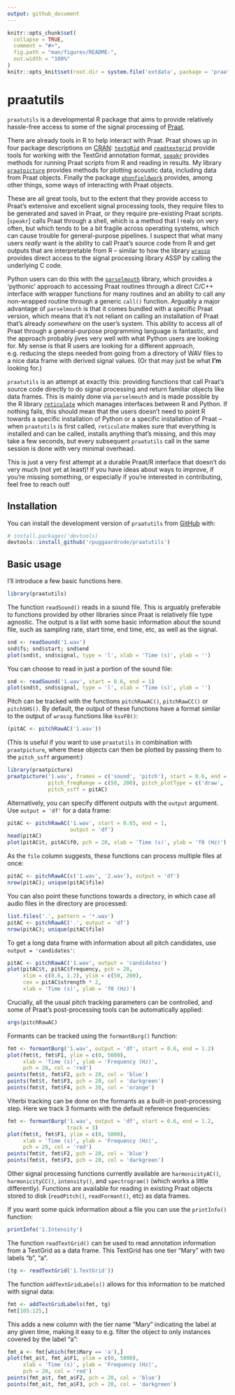 ```yaml
---
output: github_document
---
```


<!-- README.md is generated from README.Rmd. Please edit that file -->

```r
knitr::opts_chunk$set(
  collapse = TRUE,
  comment = "#>",
  fig.path = "man/figures/README-",
  out.width = "100%"
)
knitr::opts_knit$set(root.dir = system.file('extdata', package = 'praatutils'))
```

# praatutils

`praatutils` is a developmental R package that aims to provide relatively hassle-free access to some of the signal processing of [Praat](https://fon.hum.uva.nl/praat).

There are already tools in R to help interact with Praat. Praat shows up in four package descriptions on [CRAN](https://cran.r-project.org/web/packages/available_packages_by_name.html): [`textgRid`](https://cran.r-project.org/web/packages/textgRid/index.html) and [`readtextgrid`](https://cran.r-project.org/web/packages/readtextgrid/index.html) provide tools for working with the TextGrid annotation format, [`speakr`](https://cran.r-project.org/web/packages/speakr/index.html) provides methods for running Praat scripts from R and reading in results. My library [`praatpicture`](https://cran.r-project.org/web/packages/praatpicture/index.html) provides methods for plotting acoustic data, including data from Praat objects. Finally the package [`phonfieldwork`](https://cran.r-project.org/web/packages/phonfieldwork/index.html) provides, among other things, some ways of interacting with Praat objects.

These are all great tools, but to the extent that they provide access to Praat's extensive and excellent signal processing tools, they require files to be generated and saved in Praat, or they require pre-existing Praat scripts. [`speakr`] calls Praat through a shell, which is a method that I realy on very often, but which tends to be a bit fragile across operating systems, which can cause trouble for general-purpose pipelines. I suspect that what many users *really* want is the ability to call Praat's source code from R and get outputs that are interpretable from R -- similar to how the library [`wrassp`](https://cran.r-project.org/web/packages/wrassp/index.html) provides direct access to the signal processing library ASSP by calling the underlying C code.

Python users can do this with the [`parselmouth`](https://parselmouth.readthedocs.io/en/stable/) library, which provides a 'pythonic' approach to accessing Praat routines through a direct C/C++ interface with wrapper functions for many routines and an ability to call any non-wrapped routine through a generic `call()` function. Arguably a major advantage of `parselmouth` is that it comes bundled with a specific Praat version, which means that it's not reliant on calling an installation of Praat that's already *somewhere* on the user's system. This ability to access all of Praat through a general-purpose programming language is fantastic, and the approach probably jives very well with what Python users are looking for. My sense is that R users are looking for a different approach, e.g. reducing the steps needed from going from a directory of WAV files to a nice data frame with derived signal values. (Or that may just be what **I'm** looking for.)

`praatutils` is an attempt at exactly this: providing functions that call Praat's source code directly to do signal processing and return familiar objects like data frames. This is mainly done via `parselmouth` and is made possible by the R library [`reticulate`](https://www.r-bloggers.com/2022/04/getting-started-with-python-using-r-and-reticulate/) which manages interfaces between R and Python. If nothing fails, this should mean that the users doesn't need to point R towards a specific installation of Python or a specific installation of Praat -- when `praatutils` is first called, `reticulate` makes sure that everything is installed and can be called, installs anything that's missing, and this may take a few seconds, but every subsequent `praatutils` call in the same session is done with very minimal overhead. 

This is just a very first attempt at a durable Praat/R interface that doesn't do very much (not yet at least)! If you have ideas about ways to improve, if you're missing something, or especially if you're interested in contributing, feel free to reach out! 

## Installation

You can install the development version of `praatutils` from [GitHub](https://github.com/) with:

``` r
# install.packages('devtools)
devtools::install_github('rpuggaardrode/praatutils')
```

## Basic usage

I'll introduce a few basic functions here.

```r
library(praatutils)
```

The function `readSound()` reads in a sound file. This is arguably preferable to functions provided by other libraries since Praat is relatively file type agnostic. The output is a list with some basic information about the sound file, such as sampling rate, start time, end time, etc, as well as the signal.

```r
snd <- readSound('1.wav')
snd$fs; snd$start; snd$end
plot(snd$t, snd$signal, type = 'l', xlab = 'Time (s)', ylab = '')
```

You can choose to read in just a portion of the sound file:

```r
snd <- readSound('1.wav', start = 0.6, end = 1)
plot(snd$t, snd$signal, type = 'l', xlab = 'Time (s)', ylab = '')
```

Pitch can be tracked with the functions `pitchRawAC()`, `pitchRawCC()` or `pitchSHS()`. By default, the output of these functions have a format similar to the output of `wrassp` functions like `ksvF0()`:

```r
(pitAC <- pitchRawAC('1.wav'))
```

(This is useful if you want to use `praatutils` in combination with `praatpicture`, where these objects can then be plotted by passing them to the `pitch_ssff` argument:)

```r
library(praatpicture)
praatpicture('1.wav', frames = c('sound', 'pitch'), start = 0.6, end = 1,
             pitch_freqRange = c(50, 200), pitch_plotType = c('draw', 'speckle'),
             pitch_ssff = pitAC)
```

Alternatively, you can specify different outputs with the `output` argument. Use `output = 'df'` for a data frame:

```r
pitAC <- pitchRawAC('1.wav', start = 0.65, end = 1,
                    output = 'df')
head(pitAC)
plot(pitAC$t, pitAC$f0, pch = 20, xlab = 'Time (s)', ylab = 'f0 (Hz)')
```

As the `file` column suggests, these functions can process multiple files at once:

```r
pitAC <- pitchRawAC(c('1.wav', '2.wav'), output = 'df')
nrow(pitAC); unique(pitAC$file)
```

You can also point these functions towards a directory, in which case all audio files in the directory are processed:

```r
list.files('.', pattern = '*.wav')
pitAC <- pitchRawAC('.', output = 'df')
nrow(pitAC); unique(pitAC$file)
```

To get a long data frame with information about all pitch candidates, use `output = 'candidates'`:

```r
pitAC <- pitchRawAC('1.wav', output = 'candidates')
plot(pitAC$t, pitAC$frequency, pch = 20, 
     xlim = c(0.6, 1.2), ylim = c(50, 200), 
     cex = pitAC$strength * 2,
     xlab = 'Time (s)', ylab = 'f0 (Hz)')
```

Crucially, all the usual pitch tracking parameters can be controlled, and some of Praat's post-processing tools can be automatically applied:

```r
args(pitchRawAC)
```

Formants can be tracked using the `formantBurg()` function:

```r
fmt <- formantBurg('1.wav', output = 'df', start = 0.6, end = 1.2)
plot(fmt$t, fmt$F1, ylim = c(0, 5000),
     xlab = 'Time (s)', ylab = 'Frequency (Hz)',
     pch = 20, col = 'red')
points(fmt$t, fmt$F2, pch = 20, col = 'blue')
points(fmt$t, fmt$F3, pch = 20, col = 'darkgreen')
points(fmt$t, fmt$F4, pch = 20, col = 'orange')
```

Viterbi tracking can be done on the formants as a built-in post-processing step. Here we track 3 formants with the default reference frequencies:

```r
fmt <- formantBurg('1.wav', output = 'df', start = 0.6, end = 1.2, 
                   track = 3)
plot(fmt$t, fmt$F1, ylim = c(0, 5000),
     xlab = 'Time (s)', ylab = 'Frequency (Hz)',
     pch = 20, col = 'red')
points(fmt$t, fmt$F2, pch = 20, col = 'blue')
points(fmt$t, fmt$F3, pch = 20, col = 'darkgreen')
```

Other signal processing functions currently available are `harmonicityAC()`, `harmonicityCC()`, `intensity()`, and `spectrogram()` (which works a little differently). Functions are available for reading in existing Praat objects stored to disk (`readPitch()`, `readFormant()`, etc) as data frames. 

If you want some quick information about a file you can use the `printInfo()` function:

```r
printInfo('1.Intensity')
```

The function `readTextGrid()` can be used to read annotation information from a TextGrid as a data frame. This TextGrid has one tier "Mary" with two labels "b", "a". 

```r
(tg <- readTextGrid('1.TextGrid'))
```

The function `addTextGridLabels()` allows for this information to be matched with signal data:

```r
fmt <- addTextGridLabels(fmt, tg)
fmt[105:125,]
```

This adds a new column with the tier name "Mary" indicating the label at any given time, making it easy to e.g. filter the object to only instances covered by the label "a":

```r
fmt_a <- fmt[which(fmt$Mary == 'a'),]
plot(fmt_a$t, fmt_a$F1, ylim = c(0, 5000),
     xlab = 'Time (s)', ylab = 'Frequency (Hz)',
     pch = 20, col = 'red')
points(fmt_a$t, fmt_a$F2, pch = 20, col = 'blue')
points(fmt_a$t, fmt_a$F3, pch = 20, col = 'darkgreen')
```


